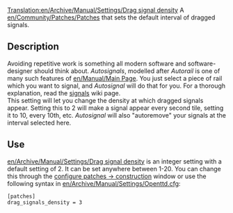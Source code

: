 [[Translation:en/Archive/Manual/Settings/Drag signal density]]
A [[en/Community/Patches/Patches]] that sets the default interval of dragged signals.

== Description ==
Avoiding repetitive work is something all modern software and software-designer should think about. ''Autosignals'', modelled after ''Autorail'' is one of many such features of [[en/Manual/Main Page]]. You just select a piece of rail which you want to signal, and ''Autosignal'' will do that for you. For a thorough explanation, read the [[en/Manual/Signals#i-don-t-want-to-click-a-zillion-times-to-signal-my-track|signals]] wiki page.<br />
This setting will let you change the density at which dragged signals appear. Setting this to 2 will make a signal appear every second tile, setting it to 10, every 10th, etc. ''Autosignal'' will also "autoremove" your signals at the interval selected here.

== Use ==
[[en/Archive/Manual/Settings/Drag signal density]] is an integer setting with a default setting of 2. It can be set anywhere between 1-20. You can change this through the [[en/Archive/Manual/Settings/Configuring patches/Construction|configure patches -> construction]] window or use the following syntax in [[en/Archive/Manual/Settings/Openttd.cfg]]:
<pre>[patches]
drag_signals_density = 3</pre>